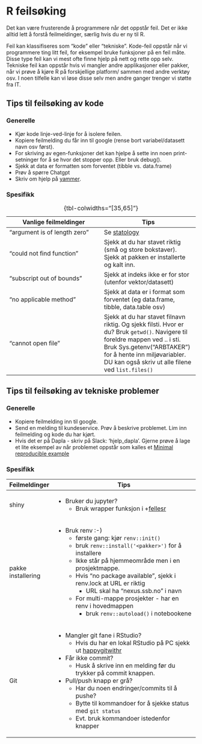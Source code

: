 # R feilsøking
Det kan være frusterende å programmere når det oppstår feil. Det er ikke alltid lett å forstå feilmeldinger, særlig hvis du er ny til R. 

Feil kan klassifiseres som "kode" eller "tekniske". Kode-feil oppstår når vi programmere ting litt feil, for eksempel bruke funksjoner på en feil måte. Disse type feil kan vi mest ofte finne hjelp på nett og rette opp selv. Tekniske feil kan oppstår hvis vi mangler andre applikasjoner eller pakker, når vi prøve å kjøre R på forskjellige platform/ sammen med andre verktøy osv. I noen tilfelle kan vi løse disse selv men andre ganger trenger vi støtte fra IT.  

## Tips til feilsøking av kode
### Generelle
- Kjør kode linje-ved-linje for å isolere feilen.
- Kopiere feilmelding du får inn til google (rense bort variabel/datasett navn osv først).
- For skriving av egen-funksjoner det kan hjelpe å sette inn noen print-setninger for å se hvor det stopper opp. Eller bruk debug().
- Sjekk at data er formatten som forventet (tibble vs. data.frame)
- Prøv å spørre Chatgpt
- Skriv om hjelp på [yammer](https://web.yammer.com/main/org/ssb.no/groups/eyJfdHlwZSI6Ikdyb3VwIiwiaWQiOiI5NDgxOTUyIn0/all).  

### Spesifikk

| Vanlige feilmeldinger | Tips | 
|----|----|
| "argument is of length zero"      | Se [statology](https://www.statology.org/r-argument-is-of-length-zero/)  | 
| "could not find function"     | Sjekk at du har stavet riktig (små og store bokstaver). Sjekk at pakken er installerte og kalt inn.   | 
| "subscript out of bounds"       | Sjekk at indeks ikke er for stor (utenfor vektor/datasett)   |
|"no applicable method" |Sjekk at data er i format som forventet (eg data.frame, tibble, data.table osv)|
|"cannot open file" |Sjekk at du har stavet filnavn riktig. Og sjekk filsti. Hvor er du? Bruk `getwd()`. Navigere til foreldre mappen ved .. i sti. Bruk Sys.getenv("ARBTAKER") for å hente inn miljøvariabler. DU kan også skriv ut alle filene ved `list.files()`|
: {tbl-colwidths="[35,65]"}


## Tips til feilsøking av tekniske problemer 
### Generelle
- Kopiere feilmelding inn til google.
- Send en melding til kundeservice. Prøv å beskrive problemet. Lim inn feilmelding og kode du har kjørt.
- Hvis det er på Dapla - skriv på Slack: 'hjelp_dapla'. Gjerne prøve å lage et lite eksempel av når problemet oppstår som kalles et [Minimal reproducible example](https://stackoverflow.com/help/minimal-reproducible-example)


### Spesifikk

+------------------+--------------------------------------------------------------------------------+
| Feilmeldinger    | Tips                                                                           | 
+==================+================================================================================+
|shiny             | - Bruker du jupyter?                                                           |
|                  |    + Bruk wrapper funksjon i                                                   |
|                  |    +[fellesr](https://github.com/statisticsnorway/fellesr/blob/main/R/shiny.R) |
+------------------+--------------------------------------------------------------------------------+
|pakke installering| - Bruk renv :-)                                                                |
|                  |   + første gang: kjør `renv::init()`                                           |
|                  |   + bruk `renv::install('<pakker>')` for å installere                          |
|                  |   + Ikke står på hjemmeområde men i en prosjektmappe.                          |
|                  |   + Hvis "no package available", sjekk i renv.lock at URL er riktig            |
|                  |     + URL skal ha "nexus.ssb.no" i navn                                        |
|                  |   + For multi-mappe prosjekter - har en renv i hovedmappen                     |
|                  |     + bruk `renv::autoload()` i notebookene                                    |
+------------------+--------------------------------------------------------------------------------+
|Git               | - Mangler git fane i RStudio?                                                  |
|                  |    + Hvis du har en lokal RStudio på PC sjekk ut                               |
|                  |  [happygitwithr](https://happygitwithr.com/rstudio-git-github.html)            |
|                  | - Får ikke commit?                                                             |
|                  |    + Husk å skrive inn en melding før du trykker på commit knappen.            |
|                  | - Pull/push knapp er grå?                                                      |
|                  |    + Har du noen endringer/commits til å pushe?                                |
|                  |    + Bytte til kommandoer for å sjekke status med `git status`                 |
|                  |    + Evt. bruk kommandoer istedenfor knapper                                   |
+------------------+--------------------------------------------------------------------------------+


